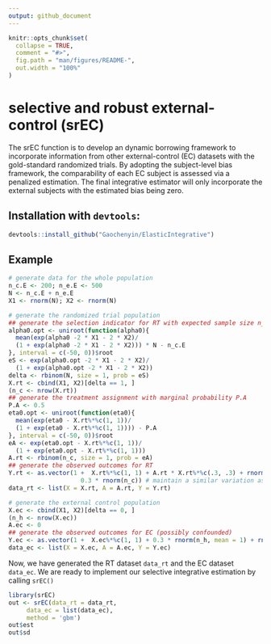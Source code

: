 ```yaml
---
output: github_document
---
```


<!-- README.md is generated from README.Rmd. Please edit that file -->

```r
knitr::opts_chunk$set(
  collapse = TRUE,
  comment = "#>",
  fig.path = "man/figures/README-",
  out.width = "100%"
)
```

# selective and robust external-control (srEC)

<!-- badges: start -->
<!-- badges: end -->

The srEC function is to develop an dynamic borrowing framework to incorporate information from other external-control (EC) datasets with the gold-standard randomized trials. By adopting the subject-level bias framework, the comparability of each EC subject is assessed via a penalized estimation. The final integrative estimator will only incorporate the external subjects with the estimated bias being zero.

## Installation with `devtools`:

``` r
devtools::install_github("Gaochenyin/ElasticIntegrative")
```

## Example

```r
# generate data for the whole population
n_c.E <- 200; n_e.E <- 500
N <- n_c.E + n_e.E
X1 <- rnorm(N); X2 <- rnorm(N)

# generate the randomized trial population 
## generate the selection indicator for RT with expected sample size n_c.E
alpha0.opt <- uniroot(function(alpha0){
  mean(exp(alpha0 -2 * X1 - 2 * X2)/
  (1 + exp(alpha0 -2 * X1 - 2 * X2))) * N - n_c.E
}, interval = c(-50, 0))$root
eS <- exp(alpha0.opt -2 * X1 - 2 * X2)/
  (1 + exp(alpha0.opt -2 * X1 - 2 * X2))
delta <- rbinom(N, size = 1, prob = eS)
X.rt <- cbind(X1, X2)[delta == 1, ]
(n_c <- nrow(X.rt))
## generate the treatment assignment with marginal probability P.A
P.A <- 0.5
eta0.opt <- uniroot(function(eta0){
  mean(exp(eta0 - X.rt%*%c(1, 1))/
  (1 + exp(eta0 - X.rt%*%c(1, 1)))) - P.A
}, interval = c(-50, 0))$root
eA <- exp(eta0.opt - X.rt%*%c(1, 1))/
  (1 + exp(eta0.opt - X.rt%*%c(1, 1)))
A.rt <- rbinom(n_c, size = 1, prob = eA)
## generate the observed outcomes for RT
Y.rt <- as.vector(1 +  X.rt%*%c(1, 1) + A.rt * X.rt%*%c(.3, .3) + rnorm(n_c) + 
                    0.3 * rnorm(n_c)) # maintain a similar variation as the EC
data_rt <- list(X = X.rt, A = A.rt, Y = Y.rt)

# generate the external control population
X.ec <- cbind(X1, X2)[delta == 0, ]
(n_h <- nrow(X.ec))
A.ec <- 0
## generate the observed outcomes for EC (possibly confounded)
Y.ec <- as.vector(1 +  X.ec%*%c(1, 1) + 0.3 * rnorm(n_h, mean = 1) + rnorm(n_h))
data_ec <- list(X = X.ec, A = A.ec, Y = Y.ec)
```

Now, we have generated the RT dataset `data_rt` and the EC dataset `data_ec`. We are
ready to implement our selective integrative estimation by calling `srEC()`
```r
library(srEC)
out <- srEC(data_rt = data_rt,
     data_ec = list(data_ec),
     method = 'gbm')
out$est
out$sd
```
